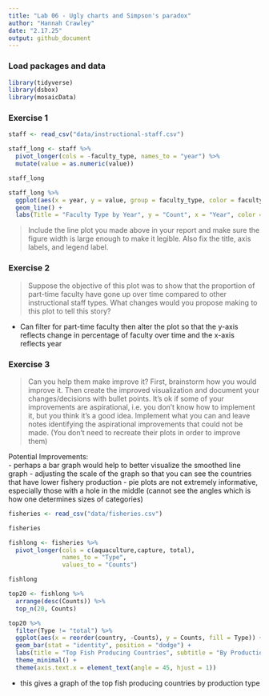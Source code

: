 ```yaml
---
title: "Lab 06 - Ugly charts and Simpson's paradox"
author: "Hannah Crawley"
date: "2.17.25"
output: github_document
---
```


### Load packages and data

```r
library(tidyverse) 
library(dsbox)
library(mosaicData) 
```

### Exercise 1

```r
staff <- read_csv("data/instructional-staff.csv")
```

```r
staff_long <- staff %>%
  pivot_longer(cols = -faculty_type, names_to = "year") %>%
  mutate(value = as.numeric(value))
```

```r
staff_long
```

```r
staff_long %>%
  ggplot(aes(x = year, y = value, group = faculty_type, color = faculty_type)) +
  geom_line() + 
  labs(Title = "Faculty Type by Year", y = "Count", x = "Year", color = "Faculty Type")
```


> Include the line plot you made above in your report and make sure the figure width is large enough to make it legible.
Also fix the title, axis labels, and legend label.


### Exercise 2

> Suppose the objective of this plot was to show that the proportion of part-time faculty have gone up over time compared to other instructional staff types. What changes would you propose making to this plot to tell this story?  

- Can filter for part-time faculty then alter the plot so that the y-axis reflects change in percentage of faculty over time and the x-axis reflects year 

### Exercise 3

> Can you help them make improve it? First, brainstorm how you would improve it. Then create the improved visualization and document your changes/decisions with bullet points. It’s ok if some of your improvements are aspirational, i.e. you don’t know how to implement it, but you think it’s a good idea. Implement what you can and leave notes identifying the aspirational improvements that could not be made. (You don’t need to recreate their plots in order to improve them) 

Potential Improvements:  
- perhaps a bar graph would help to better visualize the smoothed line graph 
- adjusting the scale of the graph so that you can see the countries that have lower fishery production
- pie plots are not extremely informative, especially those with a hole in the middle (cannot see the angles which is how one determines sizes of categories)



```r
fisheries <- read_csv("data/fisheries.csv")
```

```r
fisheries
```


```r
fishlong <- fisheries %>%
  pivot_longer(cols = c(aquaculture,capture, total), 
               names_to = "Type",
               values_to = "Counts")
```

``` r
fishlong
```

```r
top20 <- fishlong %>% 
  arrange(desc(Counts)) %>%  
  top_n(20, Counts)
```

```r
top20 %>% 
  filter(Type != "total") %>% 
  ggplot(aes(x = reorder(country, -Counts), y = Counts, fill = Type)) +
  geom_bar(stat = "identity", position = "dodge") +  
  labs(title = "Top Fish Producing Countries", subtitle = "By Production Type", x = "Country", y = "Counts") +
  theme_minimal() +
  theme(axis.text.x = element_text(angle = 45, hjust = 1)) 

```


- this gives a graph of the top fish producing countries by production type 